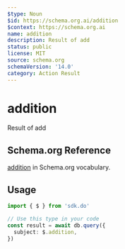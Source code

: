 ```yaml
---
$type: Noun
$id: https://schema.org.ai/addition
$context: https://schema.org.ai
name: addition
description: Result of add
status: public
license: MIT
source: schema.org
schemaVersion: '14.0'
category: Action Result
---
```


# addition

Result of add

## Schema.org Reference

[addition](https://schema.org/AddAction) in Schema.org vocabulary.

## Usage

```typescript
import { $ } from 'sdk.do'

// Use this type in your code
const result = await db.query({
  subject: $.addition,
})
```

